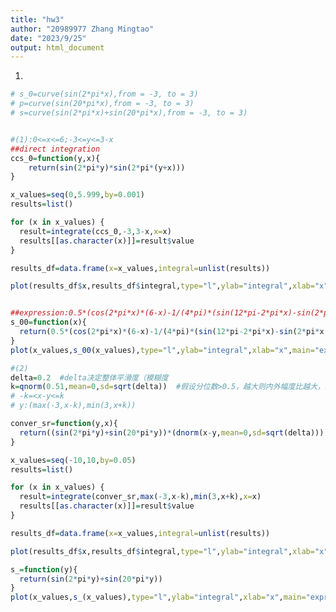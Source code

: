 ```yaml
---
title: "hw3"
author: "20989977 Zhang Mingtao"
date: "2023/9/25"
output: html_document
---  
```

1.
```r
# s_0=curve(sin(2*pi*x),from = -3, to = 3)
# p=curve(sin(20*pi*x),from = -3, to = 3)
# s=curve(sin(2*pi*x)+sin(20*pi*x),from = -3, to = 3)


#(1):0<=x<=6;-3<=y<=3-x
##direct integration
ccs_0=function(y,x){
    return(sin(2*pi*y)*sin(2*pi*(y+x)))
}

x_values=seq(0,5.999,by=0.001)
results=list()

for (x in x_values) {
  result=integrate(ccs_0,-3,3-x,x=x)
  results[[as.character(x)]]=result$value
}

results_df=data.frame(x=x_values,integral=unlist(results))

plot(results_df$x,results_df$integral,type="l",ylab="integral",xlab="x",main="direct integration")


##expression:0.5*(cos(2*pi*x)*(6-x)-1/(4*pi)*(sin(12*pi-2*pi*x)-sin(2*pi*x-12*pi)))
s_00=function(x){
  return(0.5*(cos(2*pi*x)*(6-x)-1/(4*pi)*(sin(12*pi-2*pi*x)-sin(2*pi*x-12*pi))))
}
plot(x_values,s_00(x_values),type="l",ylab="integral",xlab="x",main="expression plot")

#(2)
delta=0.2  #delta决定整体平滑度（模糊度
k=qnorm(0.51,mean=0,sd=sqrt(delta))  #假设分位数>0.5，越大则内外幅度比越大，从0趋向于正无穷
# -k=<x-y<=k
# y:(max(-3,x-k),min(3,x+k))

conver_sr=function(y,x){
  return((sin(2*pi*y)+sin(20*pi*y))*(dnorm(x-y,mean=0,sd=sqrt(delta))))
}

x_values=seq(-10,10,by=0.05)
results=list()

for (x in x_values) {
  result=integrate(conver_sr,max(-3,x-k),min(3,x+k),x=x)
  results[[as.character(x)]]=result$value
}

results_df=data.frame(x=x_values,integral=unlist(results))

plot(results_df$x,results_df$integral,type="l",ylab="integral",xlab="x",main="direct integration",ylim=c(-0.5,0.5))

s_=function(y){
  return(sin(2*pi*y)+sin(20*pi*y))
}
plot(x_values,s_(x_values),type="l",ylab="integral",xlab="x",main="expression plot")



```  